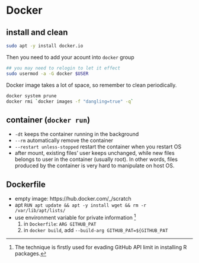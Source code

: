 # Docker



## install and clean

```bash
sudo apt -y install docker.io
```

Then you need to add your acount into `docker` group

```bash
## you may need to relogin to let it effect
sudo usermod -a -G docker $USER
```

Docker image takes a lot of space, so remember to clean periodically.

```bash
docker system prune
docker rmi `docker images -f "dangling=true" -q`
```



## container (`docker run`)

- `-dt` keeps the container running in the background
- `--rm` automatically remove the container
- `--restart unless-stopped` restart the container when you restart OS
- after mount, existing files' user keeps unchanged, while new files belongs to user in the container (usually root). In other words, files produced by the container is very hard to manipulate on host OS.



## Dockerfile

- empty image: https://hub.docker.com/_/scratch
- apt `RUN apt update && apt -y install wget && rm -r /var/lib/apt/lists/`
- use environment variable for private information  ^[The technique is firstly used for evading GitHub API limit in installing R packages.]
  1. in `Dockerfile`: `ARG GITHUB_PAT`
  1. in `docker build`, add `--build-arg GITHUB_PAT=${GITHUB_PAT`
